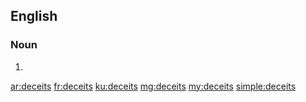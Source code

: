 ==English==

===Noun===
{{head|en|plural}}

# {{plural of|deceit|lang=en|nocat=1}}

[[ar:deceits]]
[[fr:deceits]]
[[ku:deceits]]
[[mg:deceits]]
[[my:deceits]]
[[simple:deceits]]